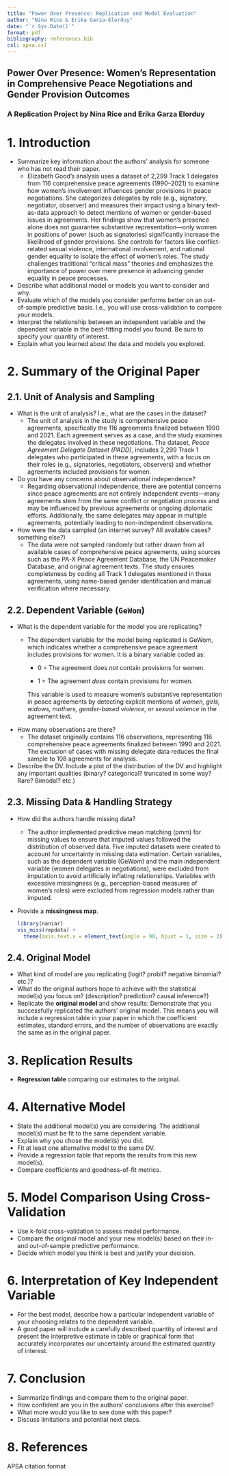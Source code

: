 ```yaml
---
title: "Power Over Presence: Replication and Model Evaluation"
author: "Nina Rice & Erika Garza-Elorduy"
date: "`r Sys.Date()`"
format: pdf
bibliography: references.bib
csl: apsa.csl
---
```


## Power Over Presence: Women’s Representation in Comprehensive Peace Negotiations and Gender Provision Outcomes

### A Replication Project by Nina Rice and Erika Garza Elorduy

# **1. Introduction**

-   Summarize key information about the authors’ analysis for someone who has not read their paper.
    -   Elizabeth Good’s analysis uses a dataset of 2,299 Track 1 delegates from 116 comprehensive peace agreements (1990–2021) to examine how women’s involvement influences gender provisions in peace negotiations. She categorizes delegates by role (e.g., signatory, negotiator, observer) and measures their impact using a binary text-as-data approach to detect mentions of women or gender-based issues in agreements. Her findings show that women’s presence alone does not guarantee substantive representation—only women in positions of power (such as signatories) significantly increase the likelihood of gender provisions. She controls for factors like conflict-related sexual violence, international involvement, and national gender equality to isolate the effect of women’s roles. The study challenges traditional “critical mass” theories and emphasizes the importance of power over mere presence in advancing gender equality in peace processes.
-   Describe what additional model or models you want to consider and why.
-   Evaluate which of the models you consider performs better on an out-of-sample predictive basis. I.e., you will use cross-validation to compare your models.
-   Interpret the relationship between an independent variable and the dependent variable in the best-fitting model you found. Be sure to specify your quantity of interest.
-   Explain what you learned about the data and models you explored.

# **2. Summary of the Original Paper**

## **2.1. Unit of Analysis and Sampling**

-   What is the unit of analysis? I.e., what are the cases in the dataset?
    -   The unit of analysis in the study is comprehensive peace agreements, specifically the 116 agreements finalized between 1990 and 2021. Each agreement serves as a case, and the study examines the delegates involved in these negotiations. The dataset, *Peace Agreement Delegate Dataset (PADD)*, includes 2,299 Track 1 delegates who participated in these agreements, with a focus on their roles (e.g., signatories, negotiators, observers) and whether agreements included provisions for women.
-   Do you have any concerns about observational independence?
    -   Regarding observational independence, there are potential concerns since peace agreements are not entirely independent events—many agreements stem from the same conflict or negotiation process and may be influenced by previous agreements or ongoing diplomatic efforts. Additionally, the same delegates may appear in multiple agreements, potentially leading to non-independent observations.
-   How were the data sampled (an internet survey? All available cases? something else?)
    -   The data were not sampled randomly but rather drawn from all available cases of comprehensive peace agreements, using sources such as the PA-X Peace Agreement Database, the UN Peacemaker Database, and original agreement texts. The study ensures completeness by coding all Track 1 delegates mentioned in these agreements, using name-based gender identification and manual verification where necessary.

## **2.2. Dependent Variable (`GeWom`)**

-   What is the dependent variable for the model you are replicating?
    -   The dependent variable for the model being replicated is GeWom, which indicates whether a comprehensive peace agreement includes provisions for women. It is a binary variable coded as:

        -   0 = The agreement does *not* contain provisions for women.

        -   1 = The agreement *does* contain provisions for women.

        This variable is used to measure women’s substantive representation in peace agreements by detecting explicit mentions of *women, girls, widows, mothers, gender-based violence, or sexual violence* in the agreement text.
-   How many observations are there?
    -   The dataset originally contains 116 observations, representing 116 comprehensive peace agreements finalized between 1990 and 2021. The exclusion of cases with missing delegate data reduces the final sample to 108 agreements for analysis.
-   Describe the DV. Include a plot of the distribution of the DV and highlight any important qualities (binary? categorical? truncated in some way? Rare? Bimodal? etc.)

## **2.3. Missing Data & Handling Strategy**

-   How did the authors handle missing data?

    -   The author implemented predictive mean matching (pmm) for missing values to ensure that imputed values followed the distribution of observed data. Five imputed datasets were created to account for uncertainty in missing data estimation. Certain variables, such as the dependent variable (GeWom) and the main independent variable (women delegates in negotiations), were excluded from imputation to avoid artificially inflating relationships. Variables with excessive missingness (e.g., perception-based measures of women’s roles) were excluded from regression models rather than imputed.

-   Provide a **missingness map**.

    ```r
    library(naniar)
    vis_miss(repdata) + 
      theme(axis.text.x = element_text(angle = 90, hjust = 1, size = 3))
    ```

## **2.4. Original Model**

-   What kind of model are you replicating (logit? probit? negative binomial? etc.)?
-   What do the original authors hope to achieve with the statistical model(s) you focus on? (description? prediction? causal inference?)
-   Replicate the **original model** and show results: Demonstrate that you successfully replicated the authors’ original model. This means you will include a regression table in your paper in which the coefficient estimates, standard errors, and the number of observations are exactly the same as in the original paper.

# **3. Replication Results**

-   **Regression table** comparing our estimates to the original.

# **4. Alternative Model**

-   State the additional model(s) you are considering. The additional model(s) must be fit to the same dependent variable.
-   Explain why you chose the model(s) you did.
-   Fit at least one alternative model to the same DV.
-   Provide a regression table that reports the results from this new model(s).
-   Compare coefficients and goodness-of-fit metrics.

# **5. Model Comparison Using Cross-Validation**

-   Use k-fold cross-validation to assess model performance.
-   Compare the original model and your new model(s) based on their in- and out-of-sample predictive performance.
-   Decide which model you think is best and justify your decision.

# **6. Interpretation of Key Independent Variable**

-   For the best model, describe how a particular independent variable of your choosing relates to the dependent variable.
-   A good paper will include a carefully described quantity of interest and present the interpretive estimate in table or graphical form that accurately incorporates our uncertainty around the estimated quantity of interest.

# **7. Conclusion**

-   Summarize findings and compare them to the original paper.
-   How confident are you in the authors’ conclusions after this exercise?
-   What more would you like to see done with this paper?
-   Discuss limitations and potential next steps.

# **8. References**

APSA citation format
